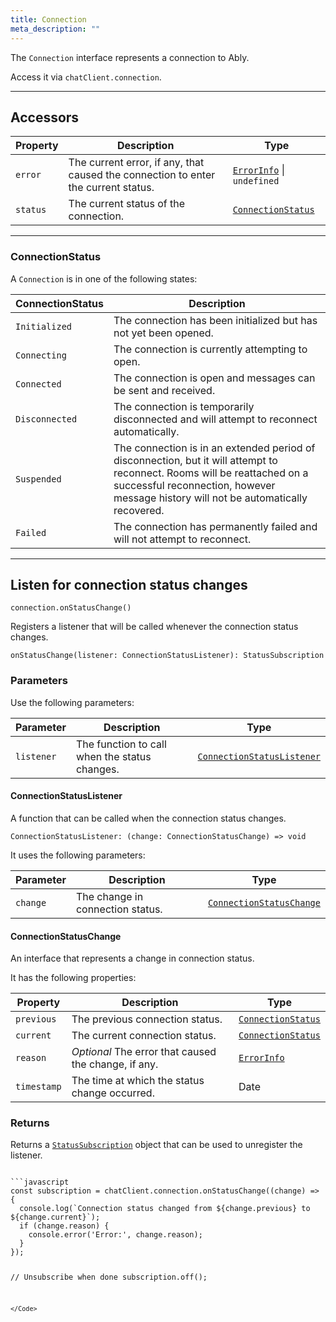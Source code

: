 ```yaml
---
title: Connection
meta_description: ""
---
```


The `Connection` interface represents a connection to Ably.

Access it via `chatClient.connection`.

---

## Accessors

| Property | Description | Type |
| -------- | ----------- | ---- |
| `error` | The current error, if any, that caused the connection to enter the current status. | [`ErrorInfo`](/docs/chat/api/javascript/error-info) \| `undefined` |
| `status` | The current status of the connection. | [`ConnectionStatus`](#connectionstatus) |

---

### ConnectionStatus

A `Connection` is in one of the following states:

| ConnectionStatus | Description |
| ---------------- | ----------- |
| `Initialized` | The connection has been initialized but has not yet been opened. |
| `Connecting` | The connection is currently attempting to open. |
| `Connected` | The connection is open and messages can be sent and received. |
| `Disconnected` | The connection is temporarily disconnected and will attempt to reconnect automatically. |
| `Suspended` | The connection is in an extended period of disconnection, but it will attempt to reconnect. Rooms will be reattached on a successful reconnection, however message history will not be automatically recovered. |
| `Failed` | The connection has permanently failed and will not attempt to reconnect. |

---

## Listen for connection status changes <a id="onStatusChange"/>

`connection.onStatusChange()`

Registers a listener that will be called whenever the connection status changes.

`onStatusChange(listener: ConnectionStatusListener): StatusSubscription`

### Parameters

Use the following parameters:

| Parameter | Description | Type |
| --------- | ----------- | ---- |
| `listener` | The function to call when the status changes. | [`ConnectionStatusListener`](#connectionstatuslistener) |

#### ConnectionStatusListener

A function that can be called when the connection status changes.

`ConnectionStatusListener: (change: ConnectionStatusChange) => void`

It uses the following parameters:

| Parameter | Description | Type |
| --------- | ----------- | ---- |
| `change` | The change in connection status. | [`ConnectionStatusChange`](#connectionstatuschange) |

#### ConnectionStatusChange

An interface that represents a change in connection status.

It has the following properties:

| Property | Description | Type |
| -------- | ----------- | ---- |
| `previous` | The previous connection status. | [`ConnectionStatus`](#connectionstatus) |
| `current` | The current connection status. | [`ConnectionStatus`](#connectionstatus) |
| `reason` | *Optional* The error that caused the change, if any. | [`ErrorInfo`](/docs/chat/api/javascript/error-info) |
| `timestamp` | The time at which the status change occurred. | Date |

### Returns

Returns a [`StatusSubscription`](/docs/chat/api/javascript/subscriptions#statussubscription) object that can be used to unregister the listener.

<Code>
```javascript
const subscription = chatClient.connection.onStatusChange((change) => {
  console.log(`Connection status changed from ${change.previous} to ${change.current}`);
  if (change.reason) {
    console.error('Error:', change.reason);
  }
});

// Unsubscribe when done
subscription.off();
```
</Code>

